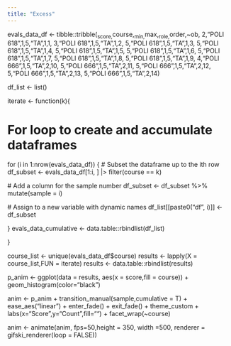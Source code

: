 ```yaml
---
title: "Excess"
---
```






evals_data_df <- tibble::tribble(~score,~course,~min,~max,~role,~order,~ob,
                               2,"POLI 618",1,5,"TA",1,1,
                               3,"POLI 618",1,5,"TA",1,2,
                               5,"POLI 618",1,5,"TA",1,3,
                               5,"POLI 618",1,5,"TA",1,4,
                               5,"POLI 618",1,5,"TA",1,5,
                               5,"POLI 618",1,5,"TA",1,6,
                               5,"POLI 618",1,5,"TA",1,7,
                               5,"POLI 618",1,5,"TA",1,8,
                               5,"POLI 618",1,5,"TA",1,9,
                               4,"POLI 666",1,5,"TA",2,10,
                               5,"POLI 666",1,5,"TA",2,11,
                               5,"POLI 666",1,5,"TA",2,12,
                               5,"POLI 666",1,5,"TA",2,13,
                               5,"POLI 666",1,5,"TA",2,14)




df_list <- list()

iterate <- function(k){


# For loop to create and accumulate dataframes
for (i in 1:nrow(evals_data_df)) {
  # Subset the dataframe up to the ith row
  df_subset <- evals_data_df[1:i, ] |> filter(course == k)
  
  # Add a column for the sample number
  df_subset <- df_subset %>%
    mutate(sample = i)
  
  # Assign to a new variable with dynamic names
  df_list[[paste0("df", i)]] <- df_subset
  
}
evals_data_cumulative <- data.table::rbindlist(df_list)
  
}

course_list <- unique(evals_data_df$course)
results <- lapply(X = course_list,FUN = iterate)
results <- data.table::rbindlist(results)


p_anim <- ggplot(data = results, aes(x = score,fill = course)) +
  geom_histogram(color="black")

anim <- p_anim + transition_manual(sample,cumulative = T) +
  ease_aes("linear") +
  enter_fade() +
  exit_fade() + theme_custom + 
  labs(x="Score",y="Count",fill="") + facet_wrap(~course)

anim <- animate(anim, fps=50,height = 350, width =500, renderer = gifski_renderer(loop = FALSE))


